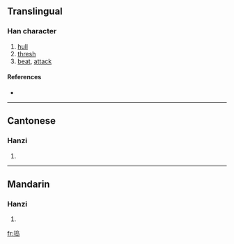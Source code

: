 {{also|搗}}
==Translingual==

===Han character===
{{Han char|rn=64|rad=手|as=07|sn=10|four=|canj=手心卜山 (QPYU)}}

# [[hull]]
# [[thresh]]
# [[beat]], [[attack]]

====References====
* {{Han ref|kx=0434.241|hdz=31887.020|uh=6363|ud=25443}}

----

==Cantonese==

===Hanzi===
{{yue-hanzi|jyut=|y=dou2|tra=搗}}

# {{defn|Cantonese}}

----

==Mandarin==

===Hanzi===
{{cmn-hanzi|tra=搗|pin=[[dǎo]] ([[dao3]])|wg=tao<sup>3</sup>}}

# {{defn|Mandarin}}

[[fr:捣]]